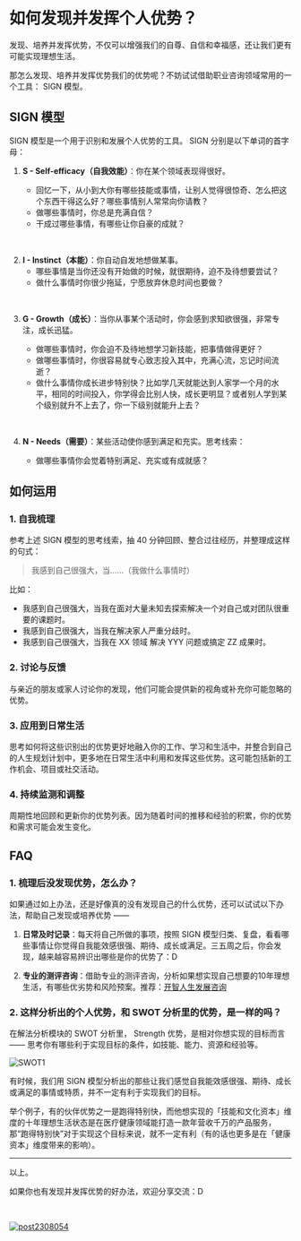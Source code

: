 # 如何发现并发挥个人优势？

发现、培养并发挥优势，不仅可以增强我们的自尊、自信和幸福感，还让我们更有可能实现理想生活。

那怎么发现、培养并发挥优势我们的优势呢？不妨试试借助职业咨询领域常用的一个工具： SIGN 模型。

## SIGN 模型

SIGN 模型是一个用于识别和发展个人优势的工具。 SIGN 分别是以下单词的首字母：

1. **S - Self-efficacy（自我效能）**：你在某个领域表现得很好。

    - 回忆一下，从小到大你有哪些技能或事情，让别人觉得很惊奇、怎么把这个东西干得这么好？哪些事情别人常常向你请教？
    - 做哪些事情时，你总是充满自信？
    - 干成过哪些事情，有哪些让你自豪的成就？

<br />

2. **I - Instinct（本能）**：你自动自发地想做某事。
    - 哪些事情是当你还没有开始做的时候，就很期待，迫不及待想要尝试？
    - 做什么事情时你很少拖延，宁愿放弃休息时间也要做？

<br />

3. **G - Growth（成长）**：当你从事某个活动时，你会感到求知欲很强，非常专注，成长迅猛。

    - 做哪些事情时，你会迫不及待地想学习新技能，把事情做得更好？
    - 做哪些事情时，你很容易就专心致志投入其中，充满心流，忘记时间流逝？
    - 做什么事情你成长进步特别快？比如学几天就能达到人家学一个月的水平，相同的时间投入，你学得会比别人快，成长更明显？或者别人学到某个级别就升不上去了，你一下级别就能升上去？

<br />    

4. **N - Needs（需要）**：某些活动使你感到满足和充实。思考线索：

    - 做哪些事情你会觉着特别满足、充实或有成就感？




## 如何运用

### 1. 自我梳理

参考上述 SIGN 模型的思考线索，抽 40 分钟回顾、整合过往经历，并整理成这样的句式：

> 我感到自己很强大，当……（我做什么事情时）

比如：

- 我感到自己很强大，当我在面对大量未知去探索解决一个对自己或对团队很重要的课题时。
- 我感到自己很强大，当我在解决家人严重分歧时。
- 我感到自己很强大，当我在 XX 领域 解决 YYY 问题或搞定 ZZ 成果时。

### 2. 讨论与反馈

与亲近的朋友或家人讨论你的发现，他们可能会提供新的视角或补充你可能忽略的优势。

### 3. 应用到日常生活

思考如何将这些识别出的优势更好地融入你的工作、学习和生活中，并整合到自己的人生规划计划中，更多地在日常生活中利用和发挥这些优势。这可能包括新的工作机会、项目或社交活动。


### 4. 持续监测和调整

周期性地回顾和更新你的优势列表。因为随着时间的推移和经验的积累，你的优势和需求可能会发生变化。


## FAQ

### 1. 梳理后没发现优势，怎么办？

如果通过如上办法，还是好像真的没有发现自己的什么优势，还可以试试以下办法，帮助自己发现或培养优势 —— 

1. **日常及时记录**：每天将自己所做的事项，按照 SIGN 模型归类、复盘，看看哪些事情让你觉得自我能效感很强、期待、成长或满足。三五周之后，你会发现，越来越容易辨识出哪些是你的优势了：D

2. **专业的测评咨询**：借助专业的测评咨询，分析如果想实现自己想要的10年理想生活，有哪些优劣势和风险预案。推荐：[开智人生发展咨询](https://mp.weixin.qq.com/s/wAQzkxOoXJMyk1ImrLZLXA)



### 2. 这样分析出的个人优势，和 SWOT 分析里的优势，是一样的吗？

在解法分析模块的 SWOT 分析里， Strength 优势，是相对你想实现的目标而言 —— 思考你有哪些利于实现目标的条件，如技能、能力、资源和经验等。


![SWOT1](https://cdn.sunnyhuang.net/share/SWOT1.png?x-oss-process=image/watermark,t_3,fill_1,padx_200,pady_200,text_6Zeq6Zeq5Lq655Sf,rotate_330 ':size=360')

有时候，我们用 SIGN 模型分析出的那些让我们感觉自我能效感很强、期待、成长或满足的事情或特质，并不一定有利于实现我们的目标。

举个例子，有的伙伴优势之一是跑得特别快，而他想实现的「技能和文化资本」维度的十年理想生活状态是在医疗健康领域能打造一款年营收千万的产品服务，那“跑得特别快”对于实现这个目标来说，就不一定有利（有的话也更多是在「健康资本」维度带来的影响）。






---

以上。

如果你也有发现并发挥优势的好办法，欢迎分享交流：D

<br />


[![post2308054](https://cdn.sunnyhuang.net/share/banner2308047.png/webp)](/)
